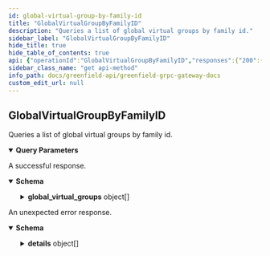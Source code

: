 ```yaml
---
id: global-virtual-group-by-family-id
title: "GlobalVirtualGroupByFamilyID"
description: "Queries a list of global virtual groups by family id."
sidebar_label: "GlobalVirtualGroupByFamilyID"
hide_title: true
hide_table_of_contents: true
api: {"operationId":"GlobalVirtualGroupByFamilyID","responses":{"200":{"description":"A successful response.","content":{"*/*":{"schema":{"type":"object","properties":{"global_virtual_groups":{"type":"array","items":{"type":"object","properties":{"id":{"type":"integer","format":"int64","description":"ID represents the unique identifier of the global virtual group."},"family_id":{"type":"integer","format":"int64","description":"Family ID represents the identifier of the GVG family that the group belongs to."},"primary_sp_id":{"type":"integer","format":"int64","description":"Primary SP ID represents the unique identifier of the primary storage provider in the group."},"secondary_sp_ids":{"type":"array","items":{"type":"integer","format":"int64"},"description":"Secondary SP IDs represents the list of unique identifiers of the secondary storage providers in the group."},"stored_size":{"type":"string","format":"uint64","description":"Stored size represents the size of the stored objects within the group."},"virtual_payment_address":{"type":"string","description":"Virtual payment address represents the payment address associated with the group."},"total_deposit":{"type":"string","description":"Total deposit represents the number of tokens deposited by this storage provider for staking."}},"description":"A global virtual group consists of one primary SP (SP) and multiple secondary SP.\nEvery global virtual group must belong to a GVG family, and the objects of each\nbucket must be stored in a GVG within a group family."}}}}}}},"default":{"description":"An unexpected error response.","content":{"*/*":{"schema":{"type":"object","properties":{"error":{"type":"string"},"code":{"type":"integer","format":"int32"},"message":{"type":"string"},"details":{"type":"array","items":{"type":"object","properties":{"type_url":{"type":"string"},"value":{"type":"string","format":"byte"}}}}}}}}}},"parameters":[{"name":"global_virtual_group_family_id","in":"query","required":false,"schema":{"type":"integer","format":"int64"}}],"tags":["virtualgroup"],"description":"Queries a list of global virtual groups by family id.","method":"get","path":"/greenfield/virtualgroup/global_virtual_group_by_family_id","info":{"title":"Greenfield - gRPC Gateway docs","description":"A REST interface for state queries","version":"1.0.0"},"postman":{"name":"GlobalVirtualGroupByFamilyID","description":{"content":"Queries a list of global virtual groups by family id.","type":"text/plain"},"url":{"path":["greenfield","virtualgroup","global_virtual_group_by_family_id"],"host":["{{baseUrl}}"],"query":[{"disabled":false,"key":"global_virtual_group_family_id","value":""}],"variable":[]},"header":[{"key":"Accept","value":"*/*"}],"method":"GET"}}
sidebar_class_name: "get api-method"
info_path: docs/greenfield-api/greenfield-grpc-gateway-docs
custom_edit_url: null
---
```



## GlobalVirtualGroupByFamilyID



Queries a list of global virtual groups by family id.

<details style={{"marginBottom":"1rem"}} data-collapsed={false} open={true}><summary style={{}}><strong>Query Parameters</strong></summary><div><ul><ParamsItem className={"paramsItem"} param={{"name":"global_virtual_group_family_id","in":"query","required":false,"schema":{"type":"integer","format":"int64"}}}></ParamsItem></ul></div></details><div><ApiTabs><TabItem label={"200"} value={"200"}><div>

A successful response.

</div><div><MimeTabs schemaType={"response"}><TabItem label={"*/*"} value={"*/*"}><SchemaTabs><TabItem label={"Schema"} value={"Schema"}><details style={{}} data-collapsed={false} open={true}><summary style={{"textAlign":"left"}}><strong>Schema</strong></summary><div style={{"textAlign":"left","marginLeft":"1rem"}}></div><ul style={{"marginLeft":"1rem"}}><SchemaItem collapsible={true} className={"schemaItem"}><details style={{}}><summary style={{}}><strong>global_virtual_groups</strong><span style={{"opacity":"0.6"}}> object[]</span></summary><div style={{"marginLeft":"1rem"}}><li><div style={{"fontSize":"var(--ifm-code-font-size)","opacity":"0.6","marginLeft":"-.5rem","paddingBottom":".5rem"}}>Array [</div></li><SchemaItem collapsible={false} name={"id"} required={false} schemaName={"int64"} qualifierMessage={undefined} schema={{"type":"integer","format":"int64","description":"ID represents the unique identifier of the global virtual group."}}></SchemaItem><SchemaItem collapsible={false} name={"family_id"} required={false} schemaName={"int64"} qualifierMessage={undefined} schema={{"type":"integer","format":"int64","description":"Family ID represents the identifier of the GVG family that the group belongs to."}}></SchemaItem><SchemaItem collapsible={false} name={"primary_sp_id"} required={false} schemaName={"int64"} qualifierMessage={undefined} schema={{"type":"integer","format":"int64","description":"Primary SP ID represents the unique identifier of the primary storage provider in the group."}}></SchemaItem><SchemaItem collapsible={false} name={"secondary_sp_ids"} required={false} schemaName={"int64[]"} qualifierMessage={undefined} schema={{"type":"array","items":{"type":"integer","format":"int64"},"description":"Secondary SP IDs represents the list of unique identifiers of the secondary storage providers in the group."}}></SchemaItem><SchemaItem collapsible={false} name={"stored_size"} required={false} schemaName={"uint64"} qualifierMessage={undefined} schema={{"type":"string","format":"uint64","description":"Stored size represents the size of the stored objects within the group."}}></SchemaItem><SchemaItem collapsible={false} name={"virtual_payment_address"} required={false} schemaName={"string"} qualifierMessage={undefined} schema={{"type":"string","description":"Virtual payment address represents the payment address associated with the group."}}></SchemaItem><SchemaItem collapsible={false} name={"total_deposit"} required={false} schemaName={"string"} qualifierMessage={undefined} schema={{"type":"string","description":"Total deposit represents the number of tokens deposited by this storage provider for staking."}}></SchemaItem><li><div style={{"fontSize":"var(--ifm-code-font-size)","opacity":"0.6","marginLeft":"-.5rem"}}>]</div></li></div></details></SchemaItem></ul></details></TabItem><TabItem label={"Example (from schema)"} value={"Example (from schema)"}><ResponseSamples responseExample={"{\n  \"global_virtual_groups\": [\n    {\n      \"id\": 0,\n      \"family_id\": 0,\n      \"primary_sp_id\": 0,\n      \"secondary_sp_ids\": [\n        0\n      ],\n      \"stored_size\": \"string\",\n      \"virtual_payment_address\": \"string\",\n      \"total_deposit\": \"string\"\n    }\n  ]\n}"} language={"json"}></ResponseSamples></TabItem></SchemaTabs></TabItem></MimeTabs></div></TabItem><TabItem label={"default"} value={"default"}><div>

An unexpected error response.

</div><div><MimeTabs schemaType={"response"}><TabItem label={"*/*"} value={"*/*"}><SchemaTabs><TabItem label={"Schema"} value={"Schema"}><details style={{}} data-collapsed={false} open={true}><summary style={{"textAlign":"left"}}><strong>Schema</strong></summary><div style={{"textAlign":"left","marginLeft":"1rem"}}></div><ul style={{"marginLeft":"1rem"}}><SchemaItem collapsible={false} name={"error"} required={false} schemaName={"string"} qualifierMessage={undefined} schema={{"type":"string"}}></SchemaItem><SchemaItem collapsible={false} name={"code"} required={false} schemaName={"int32"} qualifierMessage={undefined} schema={{"type":"integer","format":"int32"}}></SchemaItem><SchemaItem collapsible={false} name={"message"} required={false} schemaName={"string"} qualifierMessage={undefined} schema={{"type":"string"}}></SchemaItem><SchemaItem collapsible={true} className={"schemaItem"}><details style={{}}><summary style={{}}><strong>details</strong><span style={{"opacity":"0.6"}}> object[]</span></summary><div style={{"marginLeft":"1rem"}}><li><div style={{"fontSize":"var(--ifm-code-font-size)","opacity":"0.6","marginLeft":"-.5rem","paddingBottom":".5rem"}}>Array [</div></li><SchemaItem collapsible={false} name={"type_url"} required={false} schemaName={"string"} qualifierMessage={undefined} schema={{"type":"string"}}></SchemaItem><SchemaItem collapsible={false} name={"value"} required={false} schemaName={"byte"} qualifierMessage={undefined} schema={{"type":"string","format":"byte"}}></SchemaItem><li><div style={{"fontSize":"var(--ifm-code-font-size)","opacity":"0.6","marginLeft":"-.5rem"}}>]</div></li></div></details></SchemaItem></ul></details></TabItem><TabItem label={"Example (from schema)"} value={"Example (from schema)"}><ResponseSamples responseExample={"{\n  \"error\": \"string\",\n  \"code\": 0,\n  \"message\": \"string\",\n  \"details\": [\n    {\n      \"type_url\": \"string\",\n      \"value\": \"string\"\n    }\n  ]\n}"} language={"json"}></ResponseSamples></TabItem></SchemaTabs></TabItem></MimeTabs></div></TabItem></ApiTabs></div>
      